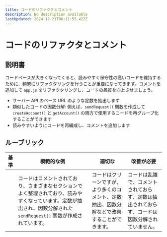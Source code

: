 ```yaml
---
title: コードのリファクタとコメント
description: No description available
lastUpdated: 2024-12-21T06:11:55.422Z
---
```


# コードのリファクタとコメント

## 説明書

コードベースが大きくなってくると、読みやすく保守性の高いコードを維持するために、頻繁にリファクタリングを行うことが重要になってきます。コメントを追加して `app.js` をリファクタリングし、コードの品質を向上させましょう。

- サーバー API のベース URL のような定数を抽出します
- 類似したコードの因数分解: 例えば、`sendRequest()` 関数を作成して `createAccount()` と `getAccount()` の両方で使用するコードを再グループ化することができます
- 読みやすいようにコードを再編成し、コメントを追加します

## ルーブリック

| 基準 | 模範的な例                                                                                                                                                     | 適切な                                                                                          | 改善が必要                                                                     |
| -------- | ------------------------------------------------------------------------------------------------------------------------------------------------------------- | ------------------------------------------------------------------------------------------------- | ------------------------------------------------------------------------------------- |
|          | コードはコメントされており、さまざまなセクションでよく整理されており、読みやすくなっています。定数が抽出され、因数分解された `sendRequest()` 関数が作成されています。 | コードはクリーンですが、より多くのコメント、定数抽出、因数分解などで改善することができます。 | コードは乱雑で、コメントされておらず、定数は抽出されておらず、コードは因数分解されていません。 |

